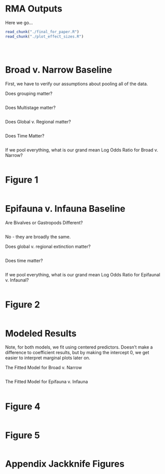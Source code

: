 RMA Outputs
========================================================
  
  Here we go...


```r
read_chunk("./final_for_paper.R")
read_chunk("./plot_effect_sizes.R")
```

```r
```


```r
```

```r
```



Broad v. Narrow Baseline
========================================================

First, we have to verify our assumptions about pooling all of the data.

Does grouping matter?
```r
```


Does Multistage matter?
```r
```

Does Global v. Regional matter?
```r
```

Does Time Matter?
```r
```

If we pool everything, what is our grand mean Log Odds Ratio for Broad v. Narrow?
```r
```

Figure 1
========================================================
```r
```



Epifauna v. Infauna Baseline
========================================================
  
Are Bivalves or Gastropods Different?
```r
```
No - they are broadly the same.


Does global v. regional extinction matter?
```r
```

Does time matter?
```r
```

If we pool everything, what is our grand mean Log Odds Ratio for Epifaunal v. Infaunal?
```r
```

Figure 2
========================================================
```r
```


Modeled Results
========================================================

Note, for both models, we fit using centered predictors. Doesn't make a difference to coefficient results, but by making the intercept 0, we get easier to interpret marginal plots
later on.

The Fitted Model for Broad v. Narrow
```r
```

The Fitted Model for Epifauna v. Infauna
```r
```

Figure 4
========================================================
```r
```

Figure 5
========================================================
```r
```


Appendix Jackknife Figures
========================================================
```r
```

```r
```
